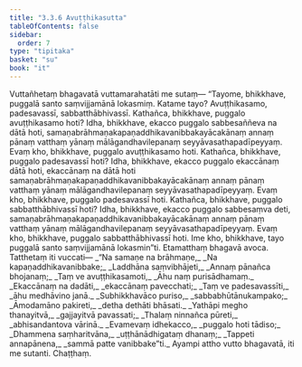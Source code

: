 ```yaml
---
title: "3.3.6 Avuṭṭhikasutta"
tableOfContents: false
sidebar:
  order: 7
type: "tipitaka"
basket: "su"
book: "it"
---
```



<DynamicBreadcrumb />

<Division number="75" book="it">

<Paragraph number="487" book="it">
Vuttañhetaṃ bhagavatā vuttamarahatāti me sutaṃ—
</Paragraph>

<Paragraph number="488" book="it">
“Tayome, bhikkhave, puggalā santo saṃvijjamānā lokasmiṃ. Katame tayo? Avuṭṭhikasamo, padesavassī, sabbatthābhivassī.
</Paragraph>

<Paragraph number="489" book="it">
Kathañca, bhikkhave, puggalo avuṭṭhikasamo hoti? Idha, bhikkhave, ekacco puggalo sabbesaññeva na dātā hoti, samaṇabrāhmaṇakapaṇaddhikavanibbakayācakānaṃ annaṃ pānaṃ vatthaṃ yānaṃ mālāgandhavilepanaṃ seyyāvasathapadīpeyyaṃ. Evaṃ kho, bhikkhave, puggalo avuṭṭhikasamo hoti.
</Paragraph>

<Paragraph number="490" book="it">
Kathañca, bhikkhave, puggalo padesavassī hoti? Idha, bhikkhave, ekacco puggalo ekaccānaṃ dātā hoti, ekaccānaṃ na dātā hoti samaṇabrāhmaṇakapaṇaddhikavanibbakayācakānaṃ annaṃ pānaṃ vatthaṃ yānaṃ mālāgandhavilepanaṃ seyyāvasathapadīpeyyaṃ. Evaṃ kho, bhikkhave, puggalo padesavassī hoti.
</Paragraph>

<Paragraph number="491" book="it">
Kathañca, bhikkhave, puggalo sabbatthābhivassī hoti? Idha, bhikkhave, ekacco puggalo sabbesaṃva deti, samaṇabrāhmaṇakapaṇaddhikavanibbakayācakānaṃ annaṃ pānaṃ vatthaṃ yānaṃ mālāgandhavilepanaṃ seyyāvasathapadīpeyyaṃ. Evaṃ kho, bhikkhave, puggalo sabbatthābhivassī hoti. Ime kho, bhikkhave, tayo puggalā santo saṃvijjamānā lokasmin”ti. Etamatthaṃ bhagavā avoca. Tatthetaṃ iti vuccati—
</Paragraph>

<Paragraph number="492" type="verses" book="it">
_“Na samaṇe na brāhmaṇe,_  
_Na kapaṇaddhikavanibbake;_  
_Laddhāna saṃvibhājeti,_  
_Annaṃ pānañca bhojanaṃ;_  
_Taṃ ve avuṭṭhikasamoti,_  
_Āhu naṃ purisādhamaṃ._  

</Paragraph>

<Paragraph number="493" type="verses" book="it">
_Ekaccānaṃ na dadāti,_  
_ekaccānaṃ pavecchati;_  
_Taṃ ve padesavassīti,_  
_āhu medhāvino janā._  

</Paragraph>

<Paragraph number="494" type="verses" book="it">
_Subhikkhavāco puriso,_  
_sabbabhūtānukampako;_  
_Āmodamāno pakireti,_  
_detha dethāti bhāsati._  

</Paragraph>

<Paragraph number="495" type="verses" book="it">
_Yathāpi megho thanayitvā,_  
_gajjayitvā pavassati;_  
_Thalaṃ ninnañca pūreti,_  
_abhisandantova vārinā._  

</Paragraph>

<Paragraph number="496" type="verses" book="it">
_Evamevaṃ idhekacco,_  
_puggalo hoti tādiso;_  
_Dhammena saṃharitvāna,_  
_uṭṭhānādhigataṃ dhanaṃ;_  
_Tappeti annapānena,_  
_sammā patte vanibbake”ti._  

</Paragraph>

<Paragraph number="497" book="it">
Ayampi attho vutto bhagavatā, iti me sutanti.

</Paragraph>
</Division>

<Paragraph number="498" type="center" book="it">
Chaṭṭhaṃ.
</Paragraph>